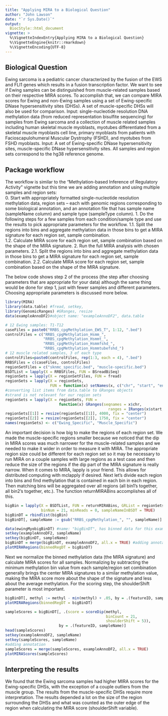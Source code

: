 ```yaml
---
title: "Applying MIRA to a Biological Question"
author: "John Lawson"
date: "`r Sys.Date()`"
output: 
  BiocStyle::html_document
vignette: >
  %\VignetteIndexEntry{Applying MIRA to a Biological Question}
  %\VignetteEngine{knitr::rmarkdown}
  %\VignetteEncoding{UTF-8}
---
```


## Biological Question
Ewing sarcoma is a pediatric cancer characterized by the fusion of the EWS and FLI1 genes which results in a fusion transcription factor. We want to see if Ewing samples can be distinguished from muscle-related samples based on their respective MIRA scores. To accomplish that, we can compare MIRA scores for Ewing and non-Ewing samples using a set of Ewing-specific DNase hypersensitivity sites (DHSs). A set of muscle-specific DHSs will also be used for comparison.
Input: single-nucleotide resolution DNA methylation data (from reduced representation bisulfite sequencing) for samples from Ewing sarcoma and a collection of muscle related samples including human skeletal muscle myoblasts, myotubes differentiated from a skeletal muscle myoblasts cell line, primary myoblasts from patients with Facioscapulohumeral Muscular Dystrophy (FSHD), and myotubes from FSHD myoblasts.
Input: A set of Ewing-specific DNase hypersensitivity sites, muscle-specific DNase hypersensitivity sites.
All samples and region sets correspond to the hg38 reference genome.

## Package workflow

The workflow is similar to the "Methylation-based Inference of Regulatory Activity" vignette but this time we are adding annotation and using multiple samples and region sets:  
0. Start with appropriately formatted single-nucleotide resolution methylation data, region sets -- each with genomic regions corresponding to some biological annotation, and an annotation file that has sample name (sampleName column) and sample type (sampleType column).
1. Do the following steps for a few samples from each condition/sample type and use the results to pick appropriate parameters for the workflow.
    1.1. Split the regions into bins and aggregate methylation data in those bins to get a MIRA signature for each region set, sample combination.  
    1.2. Calculate MIRA score for each region set, sample combination based on the shape of the MIRA signature.
2. Run the full MIRA analysis with chosen parameters.
    2.1. Split the regions into bins and aggregate methylation data in those bins to get a MIRA signature for each region set, sample combination.
    2.2. Calculate MIRA score for each region set, sample combination based on the shape of the MIRA signature.
    
The below code shows step 2 of the process (the step after choosing parameters that are appropriate for your data) although the same thing would be done for step 1, just with fewer samples and different parameters. Choosing appropriate parameters is discussed more below.


```r
library(MIRA)
library(data.table) #fread, setkey, 
library(GenomicRanges) #GRanges, resize
data(exampleAnnoDF2)#object name: "exampleAnnoDF2", data.table
```

```r
# 12 Ewing samples: T1-T12
caseFiles = paste0("RRBS_cpgMethylation_EWS_T", 1:12, ".bed") 
controlFiles = c("RRBS_cpgMethylation_Hsmm_", 
                 "RRBS_cpgMethylation_Hsmmt_", 
                 "RRBS_cpgMethylation_Hsmmfshd_",
                 "RRBS_cpgMethylation_Hsmmtubefshd_")
# 12 muscle related samples, 3 of each type
controlFiles=paste0(controlFiles, rep(1:3, each = 4), ".bed")
RRBSFiles = c(caseFiles, controlFiles)
regionSetFiles = c("sknmc_specific.bed", "muscle-specific.bed")
BSDTList = lapply(X = RRBSFiles, FUN = BSreadBiSeq)
regionSets = lapply(X = regionSetFiles, FUN = fread)
regionSets = lapply(X = regionSets, 
                    FUN = function(x) setNames(x, c("chr", "start", "end")))
#converting list items from data.table to GRanges objects
#strand is not relevant for our region sets
regionSets = lapply(X = regionSets, FUN = 
                        function(x) GRanges(seqnames = x$chr, 
                                              ranges = IRanges(x$start, x$end)))
regionSets[[1]] = resize(regionSets[[1]], 4000, fix = "center")
regionSets[[2]] = resize(regionSets[[2]], 1750, fix = "center")
names(regionSets) <- c("Ewing_Specific", "Muscle_Specific")
```

An important decision is how big to make the regions of each region set. We made the muscle-specific regions smaller because we noticed that the dip in MIRA scores was much narrower for the muscle-related samples and we needed to make it wider in order to measure it with MIRA. The appropriate region size could be different for each region set so it may be necessary to run MIRA on a couple samples with large regions as a test case and then reduce the size of the regions if the dip part of the MIRA signature is really narrow.
When it comes to MIRA, lapply is your friend. This allows for distributed computing with mclapply if desired. Next let's divide each region into bins and find methylation that is contained in each bin in each region. Then matching bins will be aggregated over all regions (all bin1's together, all bin2's together, etc.). The function returnMIRABins accomplishes all of this.


```r
bigBin = lapply(X = BSDTList, FUN = returnMIRABins, GRList = regionSets, 
                binNum = 21, minReads = 0, sampleNameInBSDT = TRUE)
bigBinDT = rbindlist(bigBin)
bigBinDT[, sampleName := gsub("RRBS_cpgMethylation_", "", sampleName)]
```

```r
data(ewingMyobigBinDT) #name: "bigBinDT", has binned data for this example
setkey(exampleAnnoDF2, sampleName)
setkey(bigBinDT, sampleName)
bigBinDT = merge(bigBinDT, exampleAnnoDF2, all.x = TRUE) #adding annotation
plotMIRARegions(binnedRegDT = bigBinDT)
```

Next we normalize the binned methylation data (the MIRA signature) and calculate MIRA scores for all samples. Normalizing by subtracting the minimum methylation bin value from each sample/region set combination generally brings the center MIRA signatures to a similar methylation value, making the MIRA score more about the shape of the signature and less about the average methylation. For the scoring step, the shoulderShift parameter is most important.

```r
bigBinDT[, methyl := methyl - min(methyl) + .05, by = .(featureID, sampleName)]
plotMIRARegions(binnedRegDT = bigBinDT)
```

```r
sampleScores = bigBinDT[, .(score = scoreDip(methyl, 
                                             binCount = 21, 
                                             shoulderShift = 5)), 
                        by = .(featureID, sampleName)]
head(sampleScores)
setkey(exampleAnnoDF2, sampleName)
setkey(sampleScores, sampleName)
#adding annotation
sampleScores = merge(sampleScores, exampleAnnoDF2, all.x = TRUE)
plotMIRAScores(sampleScores)
```

## Interpreting the results
We found that the Ewing sarcoma samples had higher MIRA scores for the Ewing-specific DHSs, with the exception of a couple outliers from the muscle group. The results from the muscle-specific DHSs require more interpretation. The results depended a lot on the size of the region surrounding the DHSs and what was counted as the outer edge of the region when calculating the MIRA score (shoulderShift variable).

